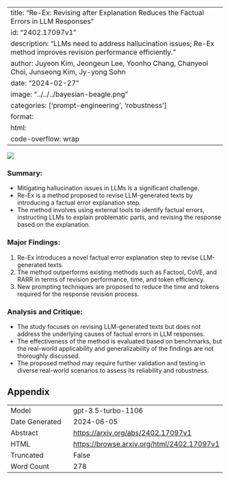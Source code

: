 
---
title: "Re-Ex: Revising after Explanation Reduces the Factual Errors in LLM Responses"
id: "2402.17097v1"
description: "LLMs need to address hallucination issues; Re-Ex method improves revision performance efficiently."
author: Juyeon Kim, Jeongeun Lee, Yoonho Chang, Chanyeol Choi, Junseong Kim, Jy-yong Sohn
date: "2024-02-27"
image: "../../../bayesian-beagle.png"
categories: ['prompt-engineering', 'robustness']
format:
  html:
    code-overflow: wrap
---

![](../../../bayesian-beagle.png)

### **Summary:**
- Mitigating hallucination issues in LLMs is a significant challenge.
- Re-Ex is a method proposed to revise LLM-generated texts by introducing a factual error explanation step.
- The method involves using external tools to identify factual errors, instructing LLMs to explain problematic parts, and revising the response based on the explanation.

### Major Findings:
1. Re-Ex introduces a novel factual error explanation step to revise LLM-generated texts.
2. The method outperforms existing methods such as Factool, CoVE, and RARR in terms of revision performance, time, and token efficiency.
3. New prompting techniques are proposed to reduce the time and tokens required for the response revision process.

### Analysis and Critique:
- The study focuses on revising LLM-generated texts but does not address the underlying causes of factual errors in LLM responses.
- The effectiveness of the method is evaluated based on benchmarks, but the real-world applicability and generalizability of the findings are not thoroughly discussed.
- The proposed method may require further validation and testing in diverse real-world scenarios to assess its reliability and robustness.

## Appendix

|          |          |
|----------|----------|
| Model     | gpt-3.5-turbo-1106       |
| Date Generated     | 2024-06-05       |
| Abstract | [https://arxiv.org/abs/2402.17097v1](https://arxiv.org/abs/2402.17097v1)        |
| HTML     | [https://browse.arxiv.org/html/2402.17097v1](https://browse.arxiv.org/html/2402.17097v1)       |
| Truncated       | False       |
| Word Count       | 278       |